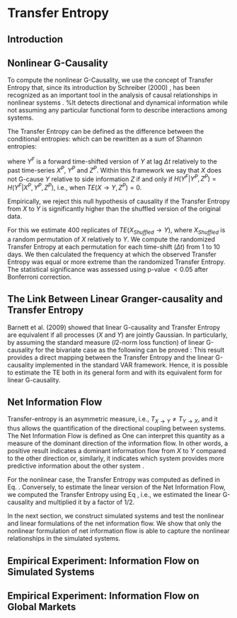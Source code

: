 # Transfer Entropy

## Introduction

## Nonlinear G-Causality

To compute the nonlinear G-Causality, we use the concept of Transfer Entropy that, since its introduction by Schreiber (2000) \cite{PhysRevLett.85.461}, has been recognized as an important tool in the analysis of causal relationships in nonlinear systems \cite{citeulike:1447442}.
%It detects directional and dynamical information \cite{10.1371/journal.pone.0109462} while not assuming any particular functional form to describe interactions among systems.


The Transfer Entropy can be defined as the difference between the conditional entropies: 
\begin{equation}
 TE\left(X \rightarrow Y\right \vert Z) =  H\left(Y^F\middle\vert Y^P,Z^P\right) - H\left(Y^F\middle\vert X^P, Y^P,Z^P\right),
\label{eq:TE}
\end{equation}
which can be rewritten as a sum of Shannon entropies:
\begin{align}
TE\left(X \rightarrow Y\right) = H\left(Y^P, X^P\right) - H\left(Y^F, Y^P, X^P\right) + H\left(Y^F, Y^P\right) - H\left(Y^P\right),
\end{align}

where $Y^F$ is a forward time-shifted version of $Y$ at lag $\Delta t$ relatively to the past time-series $X^P$,  $Y^P$ and $Z^P$.
Within this framework we say that $X$ does not G-cause $Y$ relative to side information $Z$ if and only if 
$H\left(Y^F\middle\vert Y^P,Z^P \right) = H\left(Y^F\middle\vert X^P, Y^P,Z^P\right)$, i.e., when $TE\left(X \rightarrow Y,Z^P\right) = 0$.

Empirically, we reject this null hypothesis of causality if the Transfer Entropy from $X$ to $Y$ is significantly higher than the shuffled version of the original data.

For this we estimate 400 replicates of $TE(X_{Shuffled} \rightarrow Y)$, where $X_{Shuffled}$ is a random permutation of $X$ relatively to $Y$.
We compute the randomized Transfer Entropy at each permutation for each time-shift ($\Delta t$) from 1 to 10 days. 
We then calculated the frequency at which the observed Transfer Entropy was equal or more extreme 
than the randomized Transfer Entropy. The statistical significance was assessed using p-value $< 0.05$ after Bonferroni correction.

## The Link Between Linear Granger-causality and Transfer Entropy

Barnett et al. (2009) \cite{PhysRevLett.103.238701} showed that linear G-causality and Transfer Entropy are equivalent 
if all processes ($X$ and $Y$) are jointly Gaussian.
In particularly, by assuming the standard measure ($l2$-norm loss function) of linear G-causality for the bivariate case as
\begin{equation}
GC_{X \rightarrow Y} = \log\left( \frac{var(\epsilon_t)}{var( \widehat{\epsilon}_t)} \right),
\label{eq:GCGC}
\end{equation}
the following can be proved \cite{PhysRevLett.103.238701}:
\begin{align}
TE_{X \rightarrow Y} = GC_{X \rightarrow Y}/2.
\label{eq:GCGC2}
\end{align}
This result provides a direct mapping between the Transfer Entropy and the linear G-causality implemented in the standard VAR framework.
Hence, it is possible to estimate the TE both in its general form and with its equivalent form for linear G-causality. 

## Net Information Flow

Transfer-entropy is an asymmetric measure, i.e., $T_{X \rightarrow Y} \neq T_{Y \rightarrow X}$, and it thus allows 
the quantification of the directional coupling between systems. 
The Net Information Flow is defined as 
\begin{equation}
\widehat{TE}_{X \rightarrow Y} = TE_{X \rightarrow Y} - TE_{Y \rightarrow X}\;.
\end{equation}
One can interpret this quantity as a measure of the dominant direction of the information flow. In other words, 
a positive result indicates a dominant information flow from $X$ to $Y$ compared to the other direction
or, similarly, it indicates which system provides more predictive information about the other system \cite{Michalowicz:2013:HDE:2601840}.

For the nonlinear case, the Transfer Entropy was computed as defined in Eq. \eqref{eq:TE}.
Conversely, to estimate the linear version of the Net Information Flow, we computed the Transfer Entropy using Eq \eqref{eq:GCGC2}, i.e., 
we estimated the linear G-causality \eqref{eq:GCGC} and multiplied it by a factor of 1/2. 

In the next section, we construct simulated systems and test the nonlinear and linear formulations of the net information flow. We show that only the nonlinear formulation of net information flow is able to capture the nonlinear relationships in the simulated systems.

## Empirical Experiment: Information Flow on Simulated Systems

## Empirical Experiment: Information Flow on Global Markets
